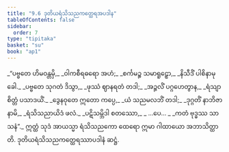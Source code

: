 ```yaml
---
title: "9.6 ဒုတိယရံသိသညကတ္ထေရအပဒါန"
tableOfContents: false
sidebar:
  order: 7
type: "tipitaka"
basket: "su"
book: "ap1"
---
```



<DynamicBreadcrumb />

<Division number="35" book="ap1">

<Paragraph number="1730" type="verses" book="ap1">
_“ပဗ္ဗတေ ဟိမဝန္တမှိ,_  
_ဝါကစီရဓရော အဟံ;_  
_စင်္ကမဉ္စ သမာရူဠှော,_  
_နိသီဒိံ ပါစိနာမုခေါ._  

</Paragraph>

</Division>
<Division number="36" book="ap1">

<Paragraph number="1731" type="verses" book="ap1">
_ပဗ္ဗတေ သုဂတံ ဒိသွာ,_  
_ဖုဿံ ဈာနရတံ တဒါ;_  
_အဉ္ဇလိံ ပဂ္ဂဟေတွာန,_  
_ရံသျာ စိတ္တံ ပသာဒယိံ._  

</Paragraph>

</Division>
<Division number="37" book="ap1">

<Paragraph number="1732" type="verses" book="ap1">
_ဒွေနဝုတေ ဣတော ကပ္ပေ,_  
_ယံ သညမလဘိံ တဒါ;_  
_ဒုဂ္ဂတိံ နာဘိဇာနာမိ,_  
_ရံသိသညာယိဒံ ဖလံ._  

</Paragraph>

</Division>
<Division number="38" book="ap1">

<Paragraph number="1733" type="verses" book="ap1">
_ပဋိသမ္ဘိဒါ စတဿော,_  
_ …ပေ… _  
_ကတံ ဗုဒ္ဓဿ သာသနံ”._  

</Paragraph>

<Paragraph number="1734" book="ap1">
ဣတ္ထံ သုဒံ အာယသ္မာ ရံသိသညကော ထေရော ဣမာ ဂါထာယော အဘာသိတ္ထာတိ.

</Paragraph>
</Division>

<Paragraph number="1735" type="center" book="ap1">
ဒုတိယရံသိသညကတ္ထေရဿာပဒါနံ ဆဋ္ဌံ.
</Paragraph>